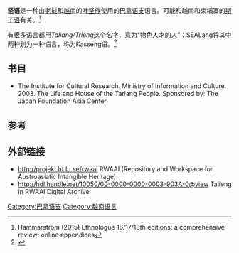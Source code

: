 {{short description|在老挝使用的南亚语系语言}}
{{Infobox language
|name=坚语
|altname= Trieng
|nativename= Kasseng
|states= [[老挝|老挝]]
|region=
|ethnicity= [[叶坚族|叶坚族]]
|speakers= {{sigfig|45,300|2}}
|date= 2005
|ref=e18
|familycolor=南亚语系
|fam2= [[巴拿语支|巴拿语支]]
|fam3= 中巴拿语支
|lc1= tdf |ld1 = Talieng
|lc2= stg |ld2 = Trieng
|lc3= tgr |ld3 = Tareng
|glotto=trie1243
|glottoname=Trieng
}}

'''坚语'''是一种由[[老挝|老挝]]和[[越南|越南]]的[[叶坚族|叶坚族]]使用的[[巴拿语支|巴拿语支]]语言。可能和越南和柬埔寨的[[斯丁语|斯丁语]]有关。<ref>Hammarström (2015) Ethnologue 16/17/18th editions: a comprehensive review: online appendices</ref>

有很多语言都用''Taliang/Trieng''这个名字，意为“物色人才的人”：SEALang将其中两种划为一种语言，称为Kasseng语。<ref>{{Cite web |url=http://sealang.net/sala/mk-class.htm |title=SEALang SALA: Southeast Asian Linguistics Archives |access-date=2021-03-23 |archive-date=2018-09-22 |archive-url=https://web.archive.org/web/20180922081933/http://sealang.net/sala/mk-class.htm |dead-url=no }}</ref>

==书目==
*The Institute for Cultural Research. Ministry of Information and Culture. 2003. The Life and House of the Tariang People. Sponsored by: The Japan Foundation Asia Center.

==参考==
{{Reflist}}

==外部链接==
* http://projekt.ht.lu.se/rwaai {{Wayback|url=http://projekt.ht.lu.se/rwaai |date=20201121015614 }} RWAAI (Repository and Workspace for Austroasiatic Intangible Heritage)
* [[hdl:10050/00-0000-0000-0003-903A-0@view|http://hdl.handle.net/10050/00-0000-0000-0003-903A-0@view]] Talieng in RWAAI Digital Archive
{{越南语言}}
{{南亚语系}}

[[Category:巴拿语支|Category:巴拿语支]]
[[Category:越南语言|Category:越南语言]]